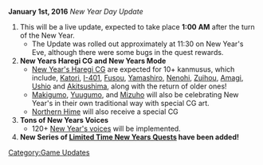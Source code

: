 {{UpdateBar
|PrevDate = December 29
|PrevYear = 2015
|NextDate = January 7
|NextYear = 2016
}}
'''January 1st, 2016''' ''New Year Day Update''

#This will be a live update, expected to take place '''1:00 AM''' after the turn of the New Year.
#*The Update was rolled out approximately at 11:30 on New Year's Eve, although there were some bugs in the quest rewards.
#'''New Years Haregi CG and New Years Mode'''
#*[[Seasonal/New Year 2016#CG|New Year's Haregi CG]] are expected for 10+ kanmusus, which include, [[Katori]], [[I-401]], [[Fusou]], [[Yamashiro]], [[Nenohi]], [[Zuihou]], [[Amagi]], [[Ushio]] and [[Akitsushima]],  along with the return of older ones!
#*[[Makigumo]], [[Yuugumo]], and [[Mizuho]] will also be celebrating  New Year's in their own traditional way with special CG art.
#*[[Northern Princess|Northern Hime]] will also receive a special CG
#'''Tons of New Years Voices'''
#*120+ [[Seasonal/New Year 2016#Voices|New Year's voices]] will be implemented.
#'''New Series of [[Seasonal/New Year 2016#Quests|Limited Time New Years Quests]] have been added!'''
[[Category:Game Updates]]
